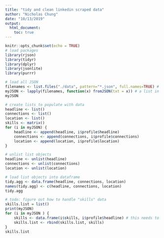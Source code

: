 ```yaml
---
title: "tidy and clean linkedin scraped data"
author: "Nicholas Chung"
date: "10/13/2019"
output: 
  html_document:
    toc: true
---
```


```r
knitr::opts_chunk$set(echo = TRUE)
# load packages
library(rjson)
library(tidyr)
library(dplyr)
library(jsonlite)
library(purrr)
```

```r
# load all JSON
filenames <- list.files("./data", pattern="*.json", full.names=TRUE) # this should give you a character vector, with each file name represented by an entry
myJSON <- lapply(filenames, function(x) fromJSON(txt = x)) # a list in which each element is one of your original JSON files
myJSON
```

```r
# create lists to populate with data
headline <- list()
connections <- list()
location <- list()
skills <- matrix()
for (i in myJSON) {
    headline <- append(headline, i$profile$headline)
    connections <- append(connections, i$profile$connections)
    location <- append(location, i$profile$location)
}

# unlist list objects
headline <- unlist(headline)
connections <- unlist(connections)
location <- unlist(location)

# load list objects into dataframe
tidy.agg <- data.frame(headline, connections, location)
names(tidy.agg) <- c(headline, connections, location)
tidy.agg
```

```r
# todo: figure out how to handle "skills" data
skills.list = list()
print(myJSON)
for (i in myJSON ) {
    skills <- data.frame(i$skills, i$profile$headline) # this needs to be okay with missing data
    skills.list <- rbind(skills.list, skills)
}
skills.list
```


